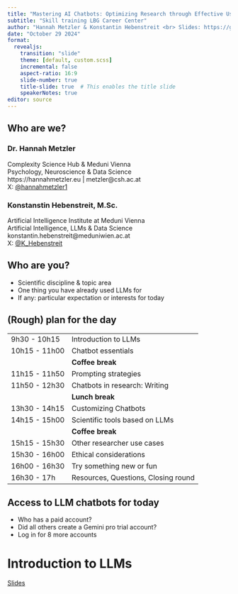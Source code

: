 ```yaml
---
title: "Mastering AI Chatbots: Optimizing Research through Effective Use"
subtitle: "Skill training LBG Career Center"
author: "Hannah Metzler & Konstantin Hebenstreit <br> Slides: https://github.com/hannahmetzler/ai_skills"
date: "October 29 2024"
format: 
  revealjs: 
    transition: "slide"
    theme: [default, custom.scss]
    incremental: false
    aspect-ratio: 16:9
    slide-number: true
    title-slide: true  # This enables the title slide
    speakerNotes: true
editor: source
---
```


## Who are we?

### Dr. Hannah Metzler

Complexity Science Hub & Meduni Vienna <br> Psychology, Neuroscience & Data Science <br> https://hannahmetzler.eu \| metzler\@csh.ac.at <br> X: [\@hannahmetzler1](https://x.com/hannahmetzler1)

### Konstanstin Hebenstreit, M.Sc.

Artificial Intelligence Institute at Meduni Vienna <br> Artificial Intelligence, LLMs & Data Science <br> konstantin.hebenstreit\@meduniwien.ac.at <br> X: [\@K_Hebenstreit](https://x.com/K_Hebenstreit)

## Who are you?

-   Scientific discipline & topic area
-   One thing you have already used LLMs for
-   If any: particular expectation or interests for today

## (Rough) plan for the day {.smaller}

|               |                                |
|---------------|--------------------------------|
| 9h30 -  10h15   | Introduction to LLMs|
| 10h15 - 11h00   | Chatbot essentials  |
|  | **Coffee break** |
| 11h15 -  11h50   | Prompting strategies  |
| 11h50 -  12h30   | Chatbots in research: Writing |
| | **Lunch break** |
| 13h30 - 14h15 | Customizing Chatbots  |
| 14h15 - 15h00   | Scientific tools based on LLMs |
|  | **Coffee break** |
| 15h15 - 15h30   | Other researcher use cases |
| 15h30 - 16h00  | Ethical considerations  |
| 16h00 - 16h30    | Try something new or fun |
| 16h30 - 17h | Resources, Questions, Closing round |

## Access to LLM chatbots for today

- Who has a paid account?
- Did all others create a Gemini pro trial account?
-   Log in for 8 more accounts

# Introduction to LLMs

[Slides](https://hannahmetzler.eu/ai_skills/Introduction/)
